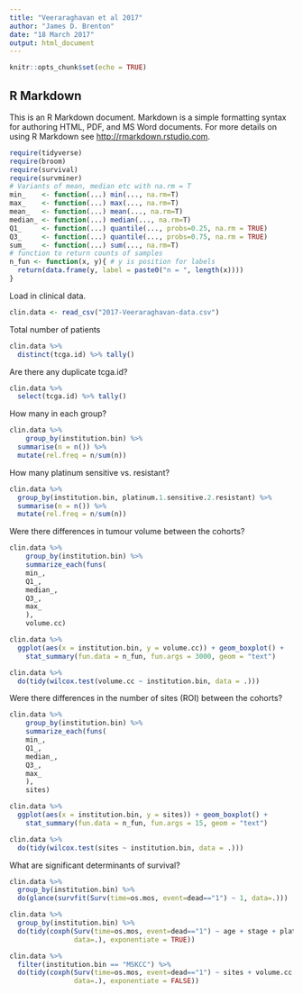```yaml
---
title: "Veeraraghavan et al 2017"
author: "James D. Brenton"
date: "18 March 2017"
output: html_document
---
```


```r
knitr::opts_chunk$set(echo = TRUE)
```

## R Markdown

This is an R Markdown document. Markdown is a simple formatting syntax for authoring HTML, PDF, and MS Word documents. For more details on using R Markdown see <http://rmarkdown.rstudio.com>.

```r
require(tidyverse)
require(broom)
require(survival)
require(survminer)
# Variants of mean, median etc with na.rm = T
min_    <- function(...) min(..., na.rm=T)
max_    <- function(...) max(..., na.rm=T)
mean_   <- function(...) mean(..., na.rm=T)
median_ <- function(...) median(..., na.rm=T)
Q1_     <- function(...) quantile(..., probs=0.25, na.rm = TRUE)
Q3_     <- function(...) quantile(..., probs=0.75, na.rm = TRUE)
sum_    <- function(...) sum(..., na.rm=T)
# function to return counts of samples
n_fun <- function(x, y){ # y is position for labels
  return(data.frame(y, label = paste0("n = ", length(x))))
}
```

Load in clinical data.

```r
clin.data <- read_csv("2017-Veeraraghavan-data.csv")
```

Total number of patients

```r
clin.data %>%
  distinct(tcga.id) %>% tally()
```

Are there any duplicate tcga.id?

```r
clin.data %>%
  select(tcga.id) %>% tally()
```

How many in each group?

```r
clin.data %>%
    group_by(institution.bin) %>%
  summarise(n = n()) %>%
  mutate(rel.freq = n/sum(n))
```

How many platinum sensitive vs. resistant?

```r
clin.data %>%
  group_by(institution.bin, platinum.1.sensitive.2.resistant) %>%
  summarise(n = n()) %>%
  mutate(rel.freq = n/sum(n))
```

Were there differences in tumour volume between the cohorts?

```r
clin.data %>%
    group_by(institution.bin) %>%
    summarize_each(funs(
    min_,
    Q1_,
    median_,
    Q3_,
    max_
    ), 
    volume.cc) 
```

```r
clin.data %>%
  ggplot(aes(x = institution.bin, y = volume.cc)) + geom_boxplot() +
    stat_summary(fun.data = n_fun, fun.args = 3000, geom = "text")
```


```r
clin.data %>% 
  do(tidy(wilcox.test(volume.cc ~ institution.bin, data = .)))
```

Were there differences in the number of sites (ROI) between the cohorts?

```r
clin.data %>%
    group_by(institution.bin) %>%
    summarize_each(funs(
    min_,
    Q1_,
    median_,
    Q3_,
    max_
    ), 
    sites) 
```

```r
clin.data %>%
  ggplot(aes(x = institution.bin, y = sites)) + geom_boxplot() +
    stat_summary(fun.data = n_fun, fun.args = 15, geom = "text")
```


```r
clin.data %>% 
  do(tidy(wilcox.test(sites ~ institution.bin, data = .)))
```

What are significant determinants of survival?


```r
clin.data %>% 
  group_by(institution.bin) %>% 
  do(glance(survfit(Surv(time=os.mos, event=dead=="1") ~ 1, data=.)))
```
```r
clin.data %>% 
  group_by(institution.bin) %>%
  do(tidy(coxph(Surv(time=os.mos, event=dead=="1") ~ age + stage + platinum.resistant + sites + volume.cc + resection.1.unknown.0.complete.2.1cm.3.1cm,
                data=.), exponentiate = TRUE))
```

```r
clin.data %>% 
  filter(institution.bin == "MSKCC") %>%
  do(tidy(coxph(Surv(time=os.mos, event=dead=="1") ~ sites + volume.cc + clu.diss,
                data=.), exponentiate = FALSE))

```

